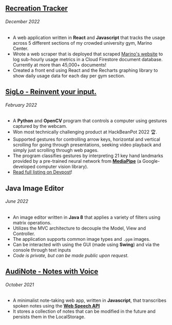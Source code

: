 ## [Recreation Tracker](https://github.com/Suraj-Ram/marino-tracker)
###### December 2022
- A web application written in **React** and **Javascript** that tracks the usage across 5 different sections of my crowded university gym, Marino Center.
- Wrote a web scraper that is deployed that scraped [Marino's website](https://recreation.northeastern.edu/) to log sub-hourly usage metrics in a Cloud Firestore document database. Currently at more than 45,000+ documents!
- Created a front end using React and the Recharts graphing library to show daily usage data for each day per gym section.

## [SigLo - Reinvent your input.](https://github.com/AndreyPiterkin/SigLo)
###### February 2022

- A **Python** and **OpenCV** program that controls a computer using gestures captured by the webcam.
- Won most technically challenging product at HackBeanPot 2022 🏆.
- Supported gestures for controlling arrow keys, horizontal and vertical scrolling for going through presentations, seeking video playback and simply just scrolling through web pages.
- The program classifies gestures by interpreting 21 key hand landmarks provided by a pre-trained neural network from [**MediaPipe**](https://google.github.io/mediapipe/) (a Google-developed computer vision library).
- [Read full listing on Devpost](https://devpost.com/software/siglo)!

## Java Image Editor
###### June 2022
- An image editor written in **Java 8** that applies a variety of filters using matrix operations.
- Utilizes the MVC architecture to decouple the Model, View and Controller.
- The application supports common image types and `.ppm` images.
- Can be interacted with using the GUI (made using **Swing**) and via the console through text inputs
- *Code is private, but can be made public upon request.*

## [AudiNote - Notes with Voice](https://github.com/JosephSalinas/project-13)
###### October 2021
- A minimalist note-taking web app, written in **Javascript**, that transcribes spoken notes using the [**Web Speech API**](https://developer.mozilla.org/en-US/docs/Web/API/Web_Speech_API)
- It stores a collection of notes that can be modified in the future and persists them in the LocalStorage.